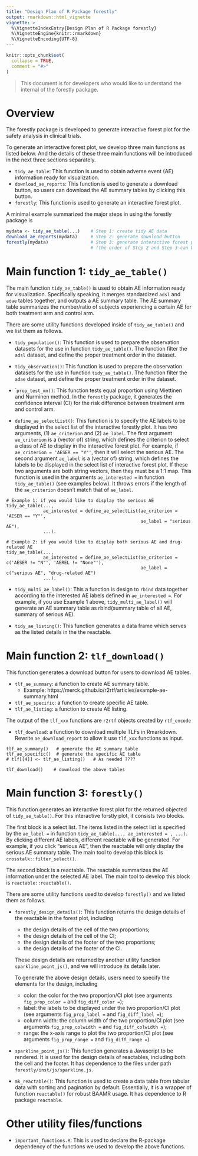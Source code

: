 ```yaml
---
title: "Design Plan of R Package forestly"
output: rmarkdown::html_vignette
vignette: >
  %\VignetteIndexEntry{Design Plan of R Package forestly}
  %\VignetteEngine{knitr::rmarkdown}
  %\VignetteEncoding{UTF-8}
---
```


```r
knitr::opts_chunk$set(
  collapse = TRUE,
  comment = "#>"
)
```

> This document is for developers who would like to understand the internal of the forestly package.

# Overview

The forestly package is developed to generate interactive forest plot
for the safety analysis in clinical trials.

To generate an interactive forest plot, we develop three main functions as listed below.
And the details of these three main functions will be introduced in the next three sections separately.

- `tidy_ae_table`:  This function is used to obtain adverse event (AE) information ready for visualization.
- `download_ae_reports`: This function is used to generate a download button, so users can download the AE summary tables by clicking this button.
- `forestly`: This function is used to generate an interactive forest plot.

A minimal example summarized the major steps in using the forestly package is

```r
mydata <- tidy_ae_table(...)    # Step 1: create tidy AE data
download_ae_reports(mydata)     # Step 2: generate download button
forestly(mydata)                # Step 3: generate interactive forest plot
                                # (the order of Step 2 and Step 3 can be reversed)
```

# Main function 1: `tidy_ae_table()`

The main function `tidy_ae_table()` is used to obtain AE information ready for visualization.
Specifically speaking, it merges standardized `adsl` and `adae` tables together, and outputs a AE summary table.
The AE summary table summarizes the number/ratio of subjects experiencing a certain AE for both treatment arm and control arm.

There are some utility functions developed inside of `tidy_ae_table()` and we list them as follows.

- `tidy_population()`: This function is used to prepare the observation datasets for the use in function `tidy_ae_table()`. The function filter the `adsl` dataset, and define the proper treatment order in the dataset.

- `tidy_observation()`: This function is used to prepare the observation datasets for the use in function `tidy_ae_table()`. The function filter the `adae` dataset, and define the proper treatment order in the dataset.

- ``prop_test_mn()`: This function tests equal proportion using Miettinen and Nurminen method. In the `forestly` package, it generates the confidence interval (CI) for the risk difference between treatment arm and control arm.

- `define_ae_selectList()`: This function is to specify the AE labels to be displayed in the select list of the interactive forestly plot. It has two arguments, (1) `ae_criterion` and (2) `ae_label`. The first argument `ae_criterion` is a (vector of) string, which defines the criterion to select a class of AE to display in the interactive forest plot. For example, if `ae_criterion = 'AESER == "Y"'`, then it will select the serious AE. The second argument `ae_label` is a (vector of) string, which defines the labels to be displayed in the select list of interactive forest plot. If these two arguments are both string vectors, then they must be a 1:1 map. This function is used in the arguments `ae_interested = ` in function `tidy_ae_table()` (see examples below). It throws errors if the length of the `ae_criterion` doesn't match that of `ae_label`.

```
# Example 1: if you would like to display the serious AE
tidy_ae_table(...,
              ae_interested = define_ae_selectList(ae_criterion = 'AESER == "Y"',
                                                   ae_label = "serious AE"),
              ...).

# Example 2: if you would like to display both serious AE and drug-related AE
tidy_ae_table(...,
              ae_interested = define_ae_selectList(ae_criterion = c('AESER != "N"', 'AEREL != "None"'),
                                                   ae_label = c("serious AE", "drug-related AE")
              ...).
```

- `tidy_multi_ae_label()`: This a function is design to `rbind` data together according to the interested AE labels defined in `ae_interested = `. For example, if you use Example 1 above, `tidy_multi_ae_label()` will generate an AE summary table as rbind(summary table of all AE, summary of serious AE).

- `tidy_ae_listing()`: This function generates a data frame which serves as the listed details in the the reactable.


# Main function 2: `tlf_download()`

This function generates a download button for users to download AE tables.

- `tlf_ae_summary`: a function to create AE summary table.
  + Example: https://merck.github.io/r2rtf/articles/example-ae-summary.html
- `tlf_ae_specific`: a function to create specific AE table.
- `tlf_ae_listing`: a function to create AE listing.

The output of the `tlf_xxx` functions are `r2rtf` objects created by `rtf_encode`

- `tlf_download`: a function to download multiple TLFs in Rmarkdown.
Rewrite `ae_download_report` to allow it use `tlf_xxx` functions as input.

```
tlf_ae_summary()   # generate the AE summary table
tlf_ae_specific()  # generate the specific AE table
# tlf[[4]] <- tlf_ae_listing()   # As needed ????

tlf_download()    # download the above tables
```

# Main function 3: `forestly()`

This function generates an interactive forest plot for the returned objected of `tidy_ae_table()`.
For this interactive forstly plot, it consists two blocks.

The first block is a select list.
The items listed in the select list is specified by the `ae_label = ` in function `tidy_ae_table(..., ae_interested = , ...)`.
By clicking different AE labels, different reactable will be generated.
For example, if you click "serious AE", then the reactable will only display the serious AE summary table.
The main tool to develop this block is `crosstalk::filter_select()`.

The second block is a reactable.
The reactable summarizes the AE information under the selected AE label.
The main tool to develop this block is `reactable::reactable()`.

There are some utility functions used to develop `forestly()` and we listed them as follows.

- `forestly_design_details()`: This function returns the design details of the reactable in the forest plot, including

  - the design details of the cell of the two proportions;
  - the design details of the cell of the CI;
  - the design details of the footer of the two proportions;
  - the design details of the footer of the CI.

  These design details are returned by another utility function `sparkline_point_js()`, and we will introduce its details later.

  To generate the above design details, users need to specify the elements for the design, including

  - color: the color for the two proportion/CI plot (see arguments `fig_prop_color =` and `fig_diff_color =`);
  - label: the labels to be displayed under the two proportion/CI plot (see arguments `fig_prop_label = ` and `fig_diff_label =`);
  - column width: the column width of the two proportion/CI plot (see arguments `fig_prop_colwidth = ` and `fig_diff_colwidth =`);
  - range: the x-axis range to plot the two proportion/CI plot (see arguments `fig_prop_range = ` and `fig_diff_range =`).

- `sparkline_point_js()`:  This function generates a Javascript to be rendered. It is used for the design details of reactables, including both the cell and the footer. It has dependence to the files under path `forestly/inst/js/sparkline.js`.

- `mk_reactable()`: This function is used to create a data table from tabular data with sorting and pagination by default. Essentially, it is a wrapper of function `reactable()` for robust BAAMR usage. It has dependence to R package `reactable`.

# Other utility files/functions

- `important_functions.R`: This is used to declare the R-package dependency of the functions we used to develop the above functions.
